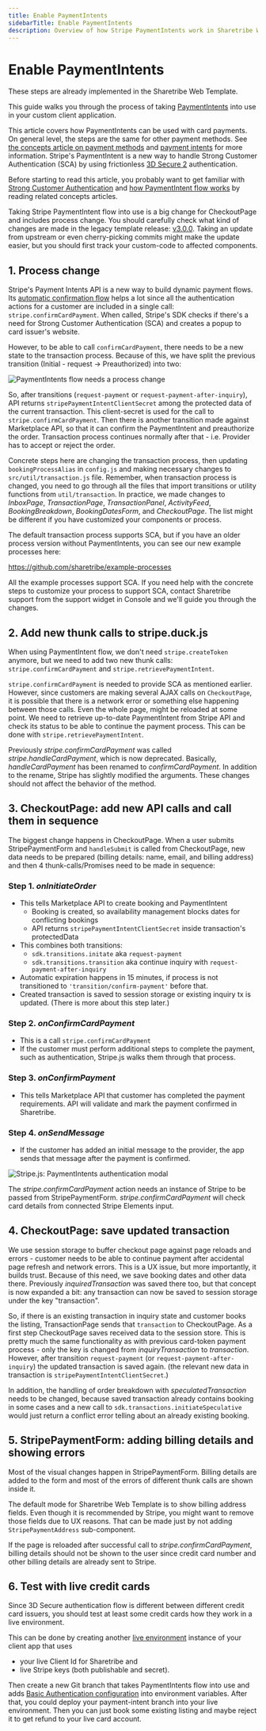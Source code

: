 ```yaml
---
title: Enable PaymentIntents
sidebarTitle: Enable PaymentIntents
description: Overview of how Stripe PaymentIntents work in Sharetribe Web Template, and how you can update legacy templates and custom apps to support Strong Customer Authentication (SCA).
---
```



# Enable PaymentIntents

<Callout type="important">
  These steps are already implemented in the Sharetribe Web Template.
</Callout>

This guide walks you through the process of taking
[PaymentIntents](https://stripe.com/docs/payments/payment-intents) into
use in your custom client application.

This article covers how PaymentIntents can be used with card payments.
On general level, the steps are the same for other payment methods. See
[the concepts article on payment methods](/concepts/payment-methods-overview/)
and [payment intents](/concepts/payment-intents/) for more information.
Stripe's PaymentIntent is a new way to handle Strong Customer
Authentication (SCA) by using frictionless
[3D Secure 2](https://stripe.com/gb/guides/3d-secure-2) authentication.

Before starting to read this article, you probably want to get familiar
with
[Strong Customer Authentication](/concepts/strong-customer-authentication/)
and [how PaymentIntent flow works](/concepts/payment-intents/) by
reading related concepts articles.

<Callout type="info">

Taking Stripe PaymentIntent flow into use is a big change for
CheckoutPage and includes process change. You should carefully check
what kind of changes are made in the legacy template release:
[v3.0.0](https://github.com/sharetribe/flex-template-web/releases/tag/v3.0.0).
Taking an update from upstream or even cherry-picking commits might make
the update easier, but you should first track your custom-code to
affected components.

</Callout>

## 1. Process change

Stripe's Payment Intents API is a new way to build dynamic payment
flows. Its
[automatic confirmation flow](https://stripe.com/docs/payments/payment-intents/quickstart#automatic-confirmation-flow)
helps a lot since all the authentication actions for a customer are
included in a single call: `stripe.confirmCardPayment`. When called,
Stripe's SDK checks if there's a need for Strong Customer Authentication
(SCA) and creates a popup to card issuer's website.

However, to be able to call `confirmCardPayment`, there needs to be a
new state to the transaction process. Because of this, we have split the
previous transition (Initial - request -> Preauthorized) into two:

![PaymentIntents flow needs a process change](./paymentintent-process-change.png)

So, after transitions (`request-payment` or
`request-payment-after-inquiry`), API returns
`stripePaymentIntentClientSecret` among the protected data of the
current transaction. This client-secret is used for the call to
`stripe.confirmCardPayment`. Then there is another transition made
against Marketplace API, so that it can confirm the PaymentIntent and
preauthorize the order. Transaction process continues normally after
that - i.e. Provider has to accept or reject the order.

Concrete steps here are changing the transaction process, then updating
`bookingProcessAlias` in `config.js` and making necessary changes to
`src/util/transaction.js` file. Remember, when transaction process is
changed, you need to go through all the files that import transitions or
utility functions from `util/transaction`. In practice, we made changes
to _InboxPage_, _TransactionPage_, _TransactionPanel_, _ActivityFeed_,
_BookingBreakdown_, _BookingDatesForm_, and _CheckoutPage_. The list
might be different if you have customized your components or process.

The default transaction process supports SCA, but if you have an older
process version without PaymentIntents, you can see our new example
processes here:

https://github.com/sharetribe/example-processes

All the example processes support SCA. If you need help with the
concrete steps to customize your process to support SCA, contact
Sharetribe support from the support widget in Console and we'll guide
you through the changes.

## 2. Add new thunk calls to stripe.duck.js

When using PaymentIntent flow, we don't need `stripe.createToken`
anymore, but we need to add two new thunk calls:
`stripe.confirmCardPayment` and `stripe.retrievePaymentIntent`.

`stripe.confirmCardPayment` is needed to provide SCA as mentioned
earlier. However, since customers are making several AJAX calls on
`CheckoutPage`, it is possible that there is a network error or
something else happening between those calls. Even the whole page, might
be reloaded at some point. We need to retrieve up-to-date PaymentIntent
from Stripe API and check its status to be able to continue the payment
process. This can be done with `stripe.retrievePaymentIntent`.

<Callout type="info">

Previously _stripe.confirmCardPayment_ was called
_stripe.handleCardPayment_, which is now deprecated. Basically,
_handleCardPayment_ has been renamed to _confirmCardPayment_. In
addition to the rename, Stripe has slightly modified the arguments.
These changes should not affect the behavior of the method.

</Callout>

## 3. CheckoutPage: add new API calls and call them in sequence

The biggest change happens in CheckoutPage. When a user submits
StripePaymentForm and `handleSubmit` is called from CheckoutPage, new
data needs to be prepared (billing details: name, email, and billing
address) and then 4 thunk-calls/Promises need to be made in sequence:

### Step 1. _onInitiateOrder_

- This tells Marketplace API to create booking and PaymentIntent
  - Booking is created, so availability management blocks dates for
    conflicting bookings
  - API returns `stripePaymentIntentClientSecret` inside transaction's
    protectedData
- This combines both transitions:
  - `sdk.transitions.initate` aka `request-payment`
  - `sdk.transitions.transition` aka continue inquiry with
    `request-payment-after-inquiry`
- Automatic expiration happens in 15 minutes, if process is not
  transitioned to `'transition/confirm-payment'` before that.
- Created transaction is saved to session storage or existing inquiry tx
  is updated. (There is more about this step later.)

### Step 2. _onConfirmCardPayment_

- This is a call `stripe.confirmCardPayment`
- If the customer must perform additional steps to complete the payment,
  such as authentication, Stripe.js walks them through that process.

### Step 3. _onConfirmPayment_

- This tells Marketplace API that customer has completed the payment
  requirements. API will validate and mark the payment confirmed in
  Sharetribe.

### Step 4. _onSendMessage_

- If the customer has added an initial message to the provider, the app
  sends that message after the payment is confirmed.

![Stripe.js: PaymentIntents authentication modal](./stripe-paymentintents-authentication-modal.png)

<Callout type="info">

The _stripe.confirmCardPayment_ action needs an instance of Stripe to be
passed from StripePaymentForm. _stripe.confirmCardPayment_ will check
card details from connected Stripe Elements input.

</Callout>

## 4. CheckoutPage: save updated transaction

We use session storage to buffer checkout page against page reloads and
errors - customer needs to be able to continue payment after accidental
page refresh and network errors. This is a UX issue, but more
importantly, it builds trust. Because of this need, we save booking
dates and other data there. Previously _inquiredTransaction_ was saved
there too, but that concept is now expanded a bit: any transaction can
now be saved to session storage under the key "transaction".

So, if there is an existing transaction in inquiry state and customer
books the listing, TransactionPage sends that `transaction` to
CheckoutPage. As a first step CheckoutPage saves received data to the
session store. This is pretty much the same functionality as with
previous card-token payment process - only the key is changed from
_inquiryTransaction_ to _transaction_. However, after transition
`request-payment` (or `request-payment-after-inquiry`) the updated
transaction is saved again. (the relevant new data in transaction is
`stripePaymentIntentClientSecret`.)

In addition, the handling of order breakdown with
_speculatedTransaction_ needs to be changed, because saved transaction
already contains booking in some cases and a new call to
`sdk.transactions.initiateSpeculative` would just return a conflict
error telling about an already existing booking.

## 5. StripePaymentForm: adding billing details and showing errors

Most of the visual changes happen in StripePaymentForm. Billing details
are added to the form and most of the errors of different thunk calls
are shown inside it.

The default mode for Sharetribe Web Template is to show billing address
fields. Even though it is recommended by Stripe, you might want to
remove those fields due to UX reasons. That can be made just by not
adding `StripePaymentAddress` sub-component.

<Callout type="info">

If the page is reloaded after successful call to
_stripe.confirmCardPayment_, billing details should not be shown to the
user since credit card number and other billing details are already sent
to Stripe.

</Callout>

## 6. Test with live credit cards

Since 3D Secure authentication flow is different between different
credit card issuers, you should test at least some credit cards how they
work in a live environment.

This can be done by creating another
[live environment](/template/how-to-deploy-template-to-production/)
instance of your client app that uses

- your live Client Id for Sharetribe and
- live Stripe keys (both publishable and secret).

Then create a new Git branch that takes PaymentIntents flow into use and
adds
[Basic Authentication configuration](https://github.com/sharetribe/web-template/blob/main/.env-template#L51)
into environment variables. After that, you could deploy your
payment-intent branch into your live environment. Then you can just book
some existing listing and maybe reject it to get refund to your live
card account.
